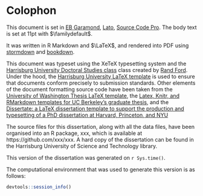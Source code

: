 # Colophon {-}

This document is set in [EB Garamond](https://tug.org/FontCatalogue/ebgaramond), [Lato](https://tug.org/FontCatalogue/lato), [Source Code Pro](https://tug.org/FontCatalogue/sourcecodepro).
The body text is set at 11pt with $\familydefault$. 

It was written in R Markdown and $\LaTeX$, and rendered into PDF using [stormdown](https://github.com/markanewman/stormdown) and [bookdown](https://github.com/rstudio/bookdown). 

This document was typeset using the XeTeX typesetting system and the [Harrisburg University Doctoral Studies class](https://harrisburgu.edu/andp-program-main/andp-core-req/) class created by [Rand Ford](https://harrisburgu.edu/andp-program-main/andp-fulltime-faculty/).
Under the hood, the [Harrisburg University LaTeX template](https://github.com/markanewman/stormdown) is used to ensure that documents conform precisely to submission standards.
Other elements of the document formatting source code have been taken from the [University of Washington Thesis LaTeX template](https://github.com/UWIT-IAM/UWThesis), the [Latex, Knitr, and RMarkdown templates for UC Berkeley's graduate thesis](https://github.com/stevenpollack/ucbthesis), and the [Dissertate: a LaTeX dissertation template to support the production and typesetting of a PhD dissertation at Harvard, Princeton, and NYU](https://github.com/suchow/Dissertate)

The source files for this dissertation, along with all the data files, have been organised into an R package, xxx, which is available at https://github.com/xxx/xxx.
A hard copy of the dissertation can be found in the Harrisburg University of Science and Technology library.

This version of the dissertation was generated on `r Sys.time()`.

The computational environment that was used to generate this version is as follows:

```r
devtools::session_info()
```

